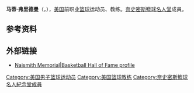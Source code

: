 {{noteTA|G1=NBA}}
{{Infobox NBA Player
| name         = 马蒂·弗里德曼<br/>{{lang|en|Marty Friedman}}
| birth_date   = {{Birth date|1889|7|12}}
| death_date = {{death date and age|mf=yes|1986|1|1|1889|7|12}}
}}
'''马蒂·弗里德曼'''（{{lang-en|'''Marty Friedman'''}}，{{Bd|1889年|7月12日|1986年|1月1日}}），[[美国|美国]]前职业[[篮球|篮球]]运动员、教练。[[奈史密斯籃球名人堂|奈史密斯籃球名人堂]]成員。

== 参考资料 ==
{{reflist}}

== 外部链接 ==
* [https://web.archive.org/web/20090831072457/http://www.hoophall.com/hall-of-famers/tag/max-marty-friedman Naismith Memorial|Basketball Hall of Fame profile]

{{Basketball-player-stub}}

{{Authority control}}
{{DEFAULTSORT:Friedman, Marty}}
[[Category:美国男子篮球运动员|Category:美国男子篮球运动员]]
[[Category:美国篮球教练|Category:美国篮球教练]]
[[Category:奈史密斯籃球名人紀念堂成員|Category:奈史密斯籃球名人紀念堂成員]]